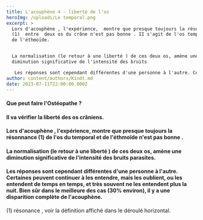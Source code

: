 ```yaml
---
title: L'acouphène 4 - liberté de l'os
heroImg: /uploads/Le temporal.png
excerpt: >
  Lors d'acouphène , l'expérience,  montre que presque toujours la résonnance
  (1)  entre  deux os du crâne n'est pas bonne . II s'agit de l'os temporal et
  de l'éthmoïde.


  La normalisation (le retour à une liberté ) de ces deux os, amène une
  diminution significative de l'intensité des bruits

   Les réponses sont cependant différentes d'une personne à l'autre. Certaines peuvent continuer à l'entendre, mais l'oublie, ou l'entendent de temps en temps. Bien sûr dans le meilleure des cas, il y a une disparition complète.
author: content/authors/Kindt.md
date: 2023-07-11T22:00:00.000Z
---
```


#### Que peut faire l'Ostéopathe ?

<Space height={20} />

#### Il va vérifier la liberté des os crâniens.

<Space height={12} />

#### Lors d'acouphène , l'expérience,  montre que presque toujours la résonnance (1)  de l'os du temporal et de l'éthmoïde n'est pas bonne .

<Space height={10} />

#### La normalisation (le retour à une liberté ) de ces deux os, amène une diminution significative de l'intensité des bruits parasites.

<Space height={10} />

#### &#x20;Les réponses sont cependant différentes d'une personne à l'autre. Certaines peuvent continuer à les entendre, mais les oublient, ou les entendent de temps en temps, et très souvent ne les entendent plus la nuit. Bien sûr dans le meilleure des cas (30% environ), il y a une disparition complète de l'acouphène.

(1) résonance , voir la définition affiché dans le déroulé horizontal.
